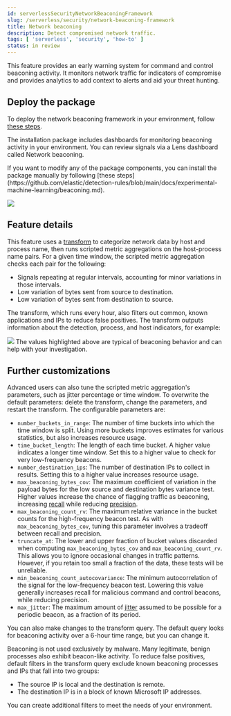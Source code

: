 ```yaml
---
id: serverlessSecurityNetworkBeaconingFramework
slug: /serverless/security/network-beaconing-framework
title: Network beaconing
description: Detect compromised network traffic.
tags: [ 'serverless', 'security', 'how-to' ]
status: in review
---
```


<DocBadge template="technical preview" />
<div id="network-beaconing-framework"></div>

This feature provides an early warning system for command and control beaconing activity. It monitors network traffic for indicators of compromise and provides analytics to add context to alerts and aid your threat hunting.

## Deploy the package

To deploy the network beaconing framework in your environment, follow [these steps](((integrations-docs))/beaconing#installation).

The installation package includes dashboards for monitoring beaconing activity in your environment. You can review signals via a Lens dashboard called Network beaconing.

<DocCallOut title="Note">
If you want to modify any of the package components, you can install the package manually by following [these steps](https://github.com/elastic/detection-rules/blob/main/docs/experimental-machine-learning/beaconing.md).
</DocCallOut>

![](../images/network-beaconing-framework/-experimental-features-beaconing-detection-1.png)

## Feature details

This feature uses a [transform](((ref))/transforms.html) to categorize network data by host and process name, then runs scripted metric aggregations on the host-process name pairs. For a given time window, the scripted metric aggregation checks each pair for the following:

* Signals repeating at regular intervals, accounting for minor variations in those intervals.
* Low variation of bytes sent from source to destination.
* Low variation of bytes sent from destination to source.

The transform, which runs every hour, also filters out common, known applications and IPs to reduce false positives. The transform outputs information about the detection, process, and host indicators, for example:

![](../images/network-beaconing-framework/-experimental-features-beaconing-detection-2.png)
The values highlighted above are typical of beaconing behavior and can help with your investigation.

## Further customizations

Advanced users can also tune the scripted metric aggregation's parameters, such as jitter percentage or time window. To overwrite the default parameters: delete the transform, change the parameters, and restart the transform. The configurable parameters are:

* `number_buckets_in_range`: The number of time buckets into which the time window is split. Using more buckets improves estimates for various statistics, but also increases resource usage.
* `time_bucket_length`: The length of each time bucket. A higher value indicates a longer time window. Set this to a higher value to check for very low-frequency beacons.
* `number_destination_ips`: The number of destination IPs to collect in results. Setting this to a higher value increases resource usage.
* `max_beaconing_bytes_cov`: The maximum coefficient of variation in the payload bytes for the low source and destination bytes variance test. Higher values increase the chance of flagging traffic as beaconing, increasing [recall](https://en.wikipedia.org/wiki/Precision_and_recall) while reducing [precision](https://en.wikipedia.org/wiki/Precision_and_recall).
* `max_beaconing_count_rv`: The maximum relative variance in the bucket counts for the high-frequency beacon test. As with `max_beaconing_bytes_cov`, tuning this parameter involves a tradeoff between recall and precision.
* `truncate_at`: The lower and upper fraction of bucket values discarded when computing `max_beaconing_bytes_cov` and `max_beaconing_count_rv`. This allows you to ignore occasional changes in traffic patterns. However, if you retain too small a fraction of the data, these tests will be unreliable.
* `min_beaconing_count_autocovariance`: The minimum autocorrelation of the signal for the low-frequency beacon test. Lowering this value generally increases recall for malicious command and control beacons, while reducing precision.
* `max_jitter`: The maximum amount of [jitter](https://en.wikipedia.org/wiki/Jitter) assumed to be possible for a periodic beacon, as a fraction of its period.

You can also make changes to the transform query. The default query looks for beaconing activity over a 6-hour time range, but you can change it.

Beaconing is not used exclusively by malware. Many legitimate, benign processes also exhibit beacon-like activity. To reduce false positives, default filters in the transform query exclude known beaconing processes and IPs that fall into two groups:

* The source IP is local and the destination is remote.
* The destination IP is in a block of known Microsoft IP addresses.

You can create additional filters to meet the needs of your environment.
